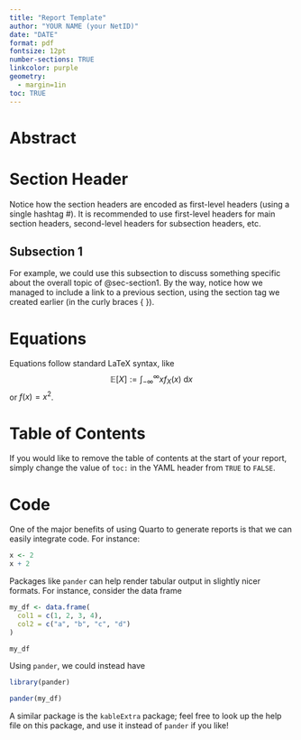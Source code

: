 ```yaml
---
title: "Report Template"
author: "YOUR NAME (your NetID)"
date: "DATE"
format: pdf
fontsize: 12pt
number-sections: TRUE
linkcolor: purple
geometry:
  - margin=1in
toc: TRUE
---
```


# Abstract {#sec-abstract}

\begin{abstract}
When writing an academic-style paper, it is important to include an abstract. The abstract is a short, few-line summary of the paper, and should include major findings and conclusions.
\end{abstract}


# Section Header {#sec-section1}

Notice how the section headers are encoded as first-level headers (using a single hashtag \#). It is recommended to use first-level headers for main section headers, second-level headers for subsection headers, etc.

## Subsection 1

For example, we could use this subsection to discuss something specific about the overall topic of @sec-section1. By the way, notice how we managed to include a link to a previous section, using the section tag we created earlier (in the curly braces \{ \}).

# Equations

Equations follow standard LaTeX syntax, like
$$ \mathbb{E}[X] := \int_{-\infty}^{\infty} x f_X(x) \ \mathrm{d}x $$
or $f(x) = x^2$.

# Table of Contents

If you would like to remove the table of contents at the start of your report, simply change the value of `toc:` in the YAML header from `TRUE` to `FALSE`. 

# Code

One of the major benefits of using Quarto to generate reports is that we can easily integrate code. For instance:
```r
x <- 2
x + 2
```

Packages like `pander` can help render tabular output in slightly nicer formats. For instance, consider the data frame

```r
my_df <- data.frame(
  col1 = c(1, 2, 3, 4),
  col2 = c("a", "b", "c", "d")
)

my_df
```

Using `pander`, we could instead have

```r
library(pander)

pander(my_df)
```

A similar package is the `kableExtra` package; feel free to look up the help file on this package, and use it instead of `pander` if you like!